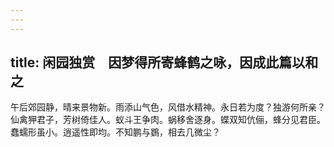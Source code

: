 ```yaml
---
---
---
```

title: 闲园独赏　因梦得所寄蜂鹤之咏，因成此篇以和之
---



午后郊园静，晴来景物新。雨添山气色，风借水精神。永日若为度？独游何所亲？仙禽狎君子，芳树倚佳人。蚁斗王争肉。蜗移舍逐身。蝶双知伉俪，蜂分见君臣。蠢蠕形虽小。逍遥性即均。不知鹏与鷃，相去几微尘？